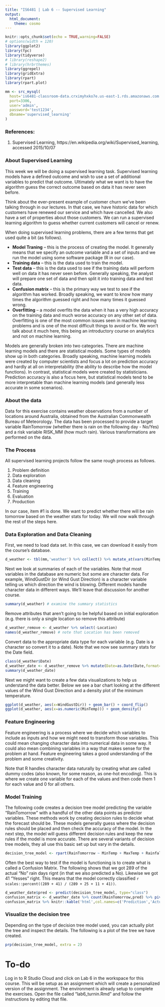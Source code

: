 ```yaml
---
title: "IS6481 | Lab 6 -- Supervised Learning"
output: 
  html_document: 
    theme: cosmo
---
```


```r
knitr::opts_chunk$set(echo = TRUE,warning=FALSE)
# options(width = 120)
library(ggplot2)
library(fpc)
library(tidyverse)
# library(reshape2)
# library(hrbrthemes)
library(ggrepel)
library(gridExtra)
library(rpart)
library(rpart.plot)

mm <- src_mysql(
  host='is6481-classroom-data.crximyhxko7e.us-east-1.rds.amazonaws.com',
  port=3306,
  user='admin',
  password='test1234',
  dbname='supervised_learning'
)
```

### References:
1. Supervised Learning, https://en.wikipedia.org/wiki/Supervised_learning, accessed 2015/10/07

### About Supervised Learning
This week we will be doing a supervised learning task. Supervised learning models have a defined outcome and wish to use a set of additional variables to predict that outcome. Ultimately what we want is to have the algorithm guess the correct outcome based on data it has never seen before. 

Think about the ever-present example of customer churn we've been talking through in our lectures. In that case, we have historic data for which customers have renewed our service and which have cancelled. We also have a set of properties about those customers. We can run a supervised learning algorithm to guess whether current customers will cancel or renew.

When doing supervised learning problems, there are a few terms that get used quite a bit (as follows).

* **Model Traning** -- this is the process of creating the model. It generally means that we specify an outcome variable and a set of inputs and we run the model using some software package (R in our case).
* **Training data** -- this is the data used to train the model.
* **Test data** -- this is the data used to see if the training data will perform well on data it has never seen before. Generally speaking, the analyst will prepare one set of data and then split it into training data and test data.
* **Confusion matrix** -- this is the primary way we test to see if the algorithm has worked. Broadly speaking, we want to know how many times the algorithm guessed right and how many times it guessed wrong.
* **Overfitting** -- a model overfits the data when it has a very high accuracy on the training data and much worse accuracy on any other set of data. Overfitting is one of the most common issues seen in machine learning problems and is one of the most difficult things to avoid or fix. We won't talk about it much here, this being an introductory course on analytics and not on machine learning.

Models are generally broken into two categories. There are machine learning models and there are statistical models. Some types of models show up in both categories. Broadly speaking, machine learning models were created by computer scientists and focus a lot on prediction accuracy and hardly at all on interpretability (the ability to describe how the model functions). In contrast, statistical models were created by statisticians. Prediction accuracy is also a focus here, but statistical models tend to be more interpretable than machine learning models (and generally less accurate in some scenarios).

### About the data
Data for this exercise contains weather observations from a number of locations around Australia, obtained from the Australian Commonwealth Bureau of Meteorology. The data has been processed to provide a target variable RainTomorrow (whether there is rain on the following day - No/Yes) and a risk variable RISK_MM (how much rain). Various transformations are performed on the data.

### The Process
All supervised learning projects follow the same rough process as follows.

1. Problem definition
1. Data exploration
2. Data cleaning
3. Feature engineering
4. Training
5. Evaluation
6. Production

In our case, item #1 is done. We want to predict whether there will be rain tomorrow based on the weather stats for today. We will now walk through the rest of the steps here.

### Data Exploration and Data Cleaning
First, we need to load data set. In this case, we can download it easily from the course's database.
```r
d_weather <- tbl(mm,'weather') %>% collect() %>% mutate_at(vars(MinTemp:Sunshine,WindGustSpeed,WindSpeed9am,Pressure9am:Temp3pm,RISK_MM),as.numeric)
```

Next we look at summaries of each of the variables. Note that most variables in the database are numeric but some are character data. For example, WindGustDir (or Wind Gust Direction) is a character variable telling us which direction the wind is blowing. Different models handle character data in different ways. We'll leave that discussion for another course.
```r
summary(d_weather) # examine the summary statistics
```

Remove attributes that aren't going to be helpful based on initial exploration (e.g. there is only a single location so remove this attribute)
```r
d_weather_remove <- d_weather %>% select(-Location)
names(d_weather_remove) # note that Location has been removed
```

Convert data to the appropriate data type for each variable (e.g. Date is a character so convert it to a date). Note that we now see summary stats for the Date field.
```r
class(d_weather$Date)
d_weather_date <- d_weather_remove %>% mutate(Date=as.Date(Date,format='%m/%d/%y'))
summary(d_weather_date)
``` 

Next we might want to create a few data visualizations to help us understand the data better. Below we see a bar chart looking at the different values of the Wind Gust Direction and a density plot of the minimum temperature.
```r
ggplot(d_weather, aes(x=WindGustDir)) + geom_bar() + coord_flip()
ggplot(d_weather, aes(x=as.numeric(MinTemp))) + geom_density()
```


### Feature Engineering
Feature engineering is a process where we decide which variables to include as inputs and how we might need to transform those variables. This could mean changing character data into numerical data in some way. It could also mean combining variables in a way that makes sense for the problem at hand. Feature engineering takes a good understanding of the problem and some creativity. 

Note that R handles character data naturally by creating what are called dummy codes (also known, for some reason, as one-hot encoding). This is where we create one variable for each of the values and then code them 1 for each value and 0 for all others.

### Model Training

The following code creates a decision tree model predicting the variable "RainTomorrow" with a handful of the other data points as predictor variables. These methods work by creating decision rules to decide what the forecast should be. These models generally guess where the decision rules should be placed and then check the accuracy of the model. In the next step, the model will guess different decision rules and keep the new rules if the model is more accurate. There are several variants of decision tree models, they all use this basic set up but vary in the details.
```r
decision_tree_model <- rpart(RainTomorrow ~ MinTemp + MaxTemp + Rainfall + Evaporation + Sunshine + WindGustDir + WindGustSpeed,data=d_weather_date)
```

Often the best way to test if the model is functioning is to create what is called a Confusion Matrix. The following shows that we got 289 of the actual "No" rain days rignt (in that we also predicted a No). Likewise we got 41 "Yesses" right. This means that the model correctly classified `r scales::percent((289 + 41) / (289 + 25 + 11 + 41))`.
```r
d_weather_date$pred <- predict(decision_tree_model, type="class")
confusion_matrix <- d_weather_date %>% count(RainTomorrow,pred) %>% pivot_wider(names_from=RainTomorrow,values_from=n)
confusion_matrix %>% knitr::kable('html',col.names=c('Prediction','Actual: No','Actual: Yes'))
```


### Visualize the decision tree
Depending on the type of decision tree model used, you can actually plot the tree and inspect the details. The following is a plot of the tree we have created.

```r
prp(decision_tree_model, extra = 2) 
``` 

# To-do
Log in to R Studio Cloud and click on Lab 6 in the workspace for this course. This will be setup as an assignment which will create a personalized version of the assignment. The environment is already setup to complete the exercises. Open the file called "lab6_turnin.Rmd" and follow the instructions by editing that file.
